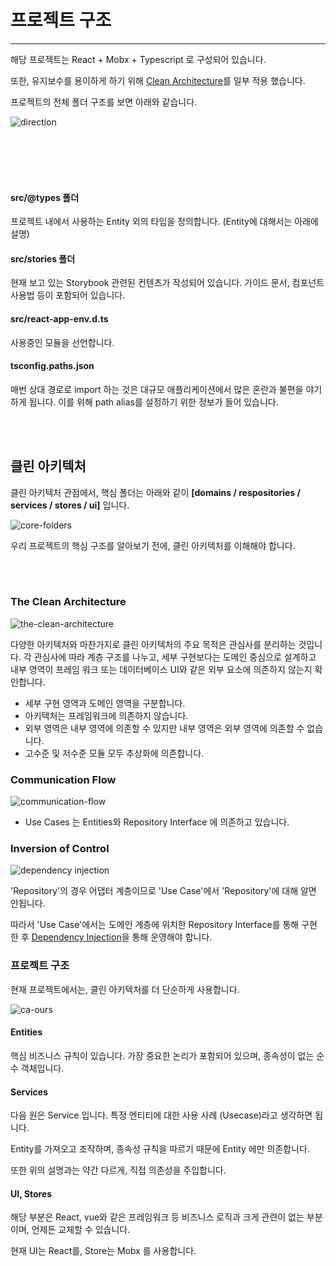 


<Meta title="🐱‍🏍 개발가이드 /🧐 프로젝트 구조" />

# 프로젝트 구조

---

해당 프로젝트는 React + Mobx + Typescript 로 구성되어 있습니다.

또한, 유지보수를 용이하게 하기 위해 [Clean Architecture](https://blog.coderifleman.com/2017/12/18/the-clean-architecture/)를 일부 적용 했습니다.

프로젝트의 전체 폴더 구조를 보면 아래와 같습니다.

<img src={Folder} alt="direction" />

<br></br>
<br></br>

#### src/@types 폴더

프로젝트 내에서 사용하는 Entity 외의 타입을 정의합니다. (Entity에 대해서는 아래에 설명)

#### src/stories 폴더

현재 보고 있는 Storybook 관련된 컨텐츠가 작성되어 있습니다. 가이드 문서, 컴포넌트 사용법 등이 포함되어 있습니다.

#### src/react-app-env.d.ts

사용중인 모듈을 선언합니다.

#### tsconfig.paths.json

매번 상대 경로로 import 하는 것은 대규모 애플리케이션에서 많은 혼란과 불편을 야기하게 됩니다. 이를 위해 path alias를 설정하기 위한 정보가 들어 있습니다.

<br />
<br />

## 클린 아키텍처

클린 아키텍처 관점에서, 핵심 폴더는 아래와 같이 **[domains / respositories / services / stores / ui]** 입니다.

<img src={Folder2} alt="core-folders" />

우리 프로젝트의 핵심 구조를 알아보기 전에, 클린 아키텍처를 이해해야 합니다.

<br />
<br />

### The Clean Architecture

<img src={Ca1} alt="the-clean-architecture" />

다양한 아키텍처와 마찬가지로 클린 아키텍처의 주요 목적은 관심사를 분리하는 것입니다. 각 관심사에 따라 계층 구조를 나누고, 세부 구현보다는 도메인 중심으로 설계하고 내부 영역이 프레임 워크 또는 데이터베이스 UI와 같은 외부 요소에 의존하지 않는지 확인합니다.

- 세부 구현 영역과 도메인 영역을 구분합니다.
- 아키텍처는 프레임워크에 의존하지 않습니다.
- 외부 영역은 내부 영역에 의존할 수 있지만 내부 영역은 외부 영역에 의존할 수 없습니다.
- 고수준 및 저수준 모듈 모두 추상화에 의존합니다.

### Communication Flow

<img src={Ca2} alt="communication-flow" />

- Use Cases 는 Entities와 Repository Interface 에 의존하고 있습니다.

### Inversion of Control

<img src={Ca3} alt="dependency injection" />

'Repository'의 경우 어댑터 계층이므로 'Use Case'에서 'Repository'에 대해 알면 안됩니다.

따라서 'Use Case'에서는 도메인 계층에 위치한 Repository Interface를 통해 구현 한 후 [Dependency Injection](https://medium.com/@jang.wangsu/di-dependency-injection-%EC%9D%B4%EB%9E%80-1b12fdefec4f)을 통해 운영해야 합니다.

### 프로젝트 구조

현재 프로젝트에서는, 클린 아키텍처를 더 단순하게 사용합니다.

<img src={Ca4} alt="ca-ours" />

#### Entities

핵심 비즈니스 규칙이 있습니다. 가장 중요한 논리가 포함되어 있으며, 종속성이 없는 순수 객체입니다.

#### Services

다음 원은 Service 입니다. 특정 엔티티에 대한 사용 사례 (Usecase)라고 생각하면 됩니다.

Entity를 가져오고 조작하며, 종속성 규칙을 따르기 때문에 Entity 에만 의존합니다.

또한 위의 설명과는 약간 다르게, 직접 의존성을 주입합니다.

#### UI, Stores

해당 부분은 React, vue와 같은 프레임워크 등 비즈니스 로직과 크게 관련이 없는 부분이며, 언제든 교체할 수 있습니다.

현재 UI는 React를, Store는 Mobx 를 사용합니다.
